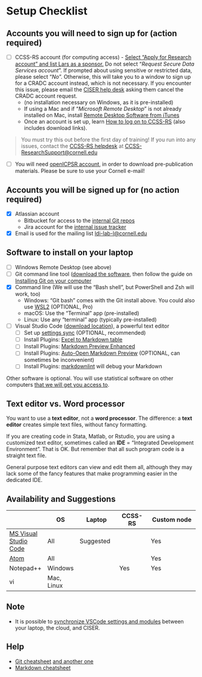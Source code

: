 # Setup Checklist {#checklist}

## Accounts you will need to sign up for (action required)

- [ ] CCSS-RS account (for computing access) - [Select "Apply for Research account" and list Lars as a sponsor.](https://ciser.cornell.edu/computing/request-an-account/) Do not select "*Request Secure Data Services account*". If prompted about using sensitive or restricted data, please select "*No*". Otherwise, this will take you to a window to sign up for a CRADC account instead, which is not necessary. If you encounter this issue, please email the [CISER help desk](https://ciser.cornell.edu/consulting/ciser-helpdesk/) asking them cancel the CRADC account request. 
    - (no installation necessary on Windows, as it is pre-installed)
    - If using a Mac and if "*Microsoft Remote Desktop*"  is not already installed on Mac, install [Remote Desktop Software from iTunes](https://itunes.apple.com/us/app/microsoft-remote-desktop-10/id1295203466) 
    - Once an account is set up, learn [How to log on to CCSS-RS](https://ciser.cornell.edu/computing/computing-help/how-to-login/) (also includes download links).

> You must try this out before the first day of training! If you run into any issues, contact the [CCSS-RS helpdesk](https://ciser.cornell.edu/consulting/ciser-helpdesk/) at [CCSS-ResearchSupport@cornell.edu](mailto:CCSS-ResearchSupport@cornell.edu)

- [ ] You will need [openICPSR account](https://www.icpsr.umich.edu/cgi-bin/newacct), in order to download pre-publication materials. Please be sure to use your Cornell e-mail!

## Accounts you will be signed up for (no action required)

- [x] Atlassian account
    - Bitbucket for access to the [internal Git repos](https://bitbucket.org/aeaverification/)
    - Jira account for the [internal issue tracker](https://aeadataeditors.atlassian.net/)
- [x] Email is used for the mailing list [ldi-lab-l@cornell.edu](mailto:ldi-lab-l@cornell.edu) 

## Software to install on your laptop

- [ ] Windows Remote Desktop (see above)
- [ ] Git command line tool ([download the software](https://git-scm.com/downloads), then follow the guide on [Installing Git on your computer](https://github.com/labordynamicsinstitute/ldi-lab-standards/wiki/Setting-up-Git)
- [x] Command line (We will use the "Bash shell", but PowerShell and Zsh will work, too) 
    - Windows: "Git bash" comes with the Git install above. You could also use [WSL2](https://docs.microsoft.com/en-us/windows/wsl/install-win10) (OPTIONAL, Pro)
    - macOS: Use the "Terminal" app (pre-installed)
    - Linux: Use any "terminal" app (typically pre-installed)
- [ ] Visual Studio Code ([download location](https://code.visualstudio.com/)), a powerful text editor
    - [ ] Set up [settings sync](https://code.visualstudio.com/docs/editor/settings-sync) (OPTIONAL, recommended)
    - [ ] Install Plugins:  [Excel to Markdown table](https://marketplace.visualstudio.com/items?itemName=csholmq.excel-to-markdown-table)
    - [ ] Install Plugins:  [Markdown Preview Enhanced](https://marketplace.visualstudio.com/items?itemName=shd101wyy.markdown-preview-enhanced)
    - [ ] Install Plugins:  [Auto-Open Markdown Preview](https://marketplace.visualstudio.com/items?itemName=hnw.vscode-auto-open-markdown-preview) (OPTIONAL, can sometimes be inconvenient)
    - [ ] Install Plugins:  [markdownlint](https://marketplace.visualstudio.com/items?itemName=DavidAnson.vscode-markdownlint) will debug your Markdown


Other software is optional. You will use statistical software on other computers [that we will get you access to](#Access_to_computers).

## Text editor vs. Word processor

You want to use a **text editor**, not a **word processor**. The difference: a **text editor** creates simple text files, without fancy formatting.

If you are creating code in Stata, Matlab, or Rstudio, you are using a customized text editor, sometimes called an **IDE** = "Integrated Development Environment". That is OK. But remember that all such program code is a straight text file. 

General purpose text editors can view and edit them all, although they may lack some of the fancy features that make programming easier in the dedicated IDE.

## Availability and Suggestions

|  | OS | Laptop | CCSS-RS | Custom node |
|--|----|--------|-------|-------------|
|[MS Visual Studio Code](https://code.visualstudio.com/) | All| Suggested| | Yes |
| [Atom](https://atom.io)| All| | |Yes|
| Notepad++ | Windows |  | Yes | Yes |
| vi | Mac, Linux |  | | |

## Note 

- It is possible to [synchronize VSCode settings and modules](https://code.visualstudio.com/docs/editor/settings-sync) between your laptop, the cloud, and CISER. 

## Help

- [Git cheatsheet](https://github.github.com/training-kit/downloads/github-git-cheat-sheet.pdf) [and another one](https://www.atlassian.com/git/tutorials/atlassian-git-cheatsheet)
- [Markdown cheatsheet](https://guides.github.com/pdfs/markdown-cheatsheet-online.pdf)
